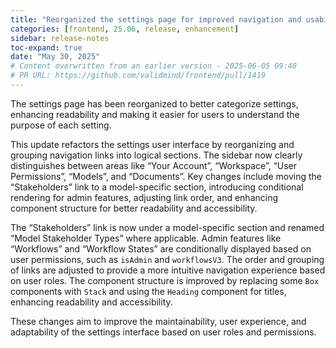 ```yaml
---
title: "Reorganized the settings page for improved navigation and usability. (#1419)"
categories: [frontend, 25.06, release, enhancement]
sidebar: release-notes
toc-expand: true
date: "May 30, 2025"
# Content overwritten from an earlier version - 2025-06-05 09:48
# PR URL: https://github.com/validmind/frontend/pull/1419
---
```


The settings page has been reorganized to better categorize settings, enhancing readability and making it easier for users to understand the purpose of each setting.

This update refactors the settings user interface by reorganizing and grouping navigation links into logical sections. The sidebar now clearly distinguishes between areas like "Your Account", "Workspace", "User Permissions", "Models", and "Documents". Key changes include moving the "Stakeholders" link to a model-specific section, introducing conditional rendering for admin features, adjusting link order, and enhancing component structure for better readability and accessibility.

The "Stakeholders" link is now under a model-specific section and renamed "Model Stakeholder Types" where applicable. Admin features like "Workflows" and "Workflow States" are conditionally displayed based on user permissions, such as `isAdmin` and `workflowsV3`. The order and grouping of links are adjusted to provide a more intuitive navigation experience based on user roles. The component structure is improved by replacing some `Box` components with `Stack` and using the `Heading` component for titles, enhancing readability and accessibility.

These changes aim to improve the maintainability, user experience, and adaptability of the settings interface based on user roles and permissions.